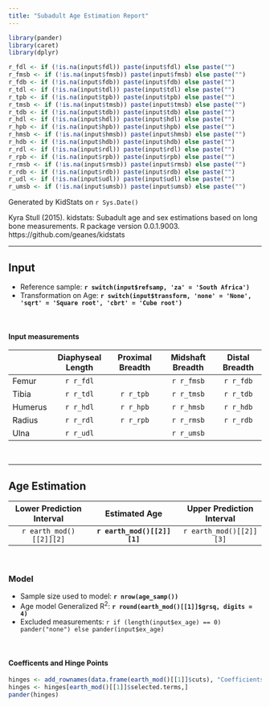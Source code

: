 ```yaml
---
title: "Subadult Age Estimation Report"
---
```


```r
library(pander)
library(caret)
library(dplyr)
```

```r
r_fdl <- if (!is.na(input$fdl)) paste(input$fdl) else paste("")
r_fmsb <- if (!is.na(input$fmsb)) paste(input$fmsb) else paste("")
r_fdb <- if (!is.na(input$fdb)) paste(input$fdb) else paste("")
r_tdl <- if (!is.na(input$tdl)) paste(input$tdl) else paste("")
r_tpb <- if (!is.na(input$tpb)) paste(input$tpb) else paste("")
r_tmsb <- if (!is.na(input$tmsb)) paste(input$tmsb) else paste("")
r_tdb <- if (!is.na(input$tdb)) paste(input$tdb) else paste("")
r_hdl <- if (!is.na(input$hdl)) paste(input$hdl) else paste("")
r_hpb <- if (!is.na(input$hpb)) paste(input$hpb) else paste("")
r_hmsb <- if (!is.na(input$hmsb)) paste(input$hmsb) else paste("")
r_hdb <- if (!is.na(input$hdb)) paste(input$hdb) else paste("")
r_rdl <- if (!is.na(input$rdl)) paste(input$rdl) else paste("")
r_rpb <- if (!is.na(input$rpb)) paste(input$rpb) else paste("")
r_rmsb <- if (!is.na(input$rmsb)) paste(input$rmsb) else paste("")
r_rdb <- if (!is.na(input$rdb)) paste(input$rdb) else paste("")
r_udl <- if (!is.na(input$udl)) paste(input$udl) else paste("")
r_umsb <- if (!is.na(input$umsb)) paste(input$umsb) else paste("")
```

Generated by KidStats on `r Sys.Date()`

Kyra Stull (2015). kidstats: Subadult age and sex estimations based on long bone measurements. R package version 0.0.1.9003. https://github.com/geanes/kidstats
  
----

## Input

- Reference sample: **`r switch(input$refsamp, 'za' = 'South Africa')`**
- Transformation on Age: **`r switch(input$transform, 'none' = 'None', 'sqrt' = 'Square root', 'cbrt' = 'Cube root')`**

<br>

#### Input measurements

|           | Diaphyseal Length | Proximal Breadth | Midshaft Breadth | Distal Breadth |
| :-------- | :---------------: | :--------------: | :--------------: | :------------: |
|   Femur   |     `r r_fdl`     |                  |    `r r_fmsb`    |    `r r_fdb`   |
|   Tibia   |     `r r_tdl`     |    `r r_tpb`     |    `r r_tmsb`    |    `r r_tdb`   |
|   Humerus |     `r r_hdl`     |    `r r_hpb`     |    `r r_hmsb`    |    `r r_hdb`   |
|   Radius  |     `r r_rdl`     |    `r r_rpb`     |    `r r_rmsb`    |    `r r_rdb`   |
|   Ulna    |     `r r_udl`     |                  |    `r r_umsb`    |                |

<br>

----

## Age Estimation

| Lower Prediction Interval |         Estimated Age        |  Upper Prediction Interval |
| :-----------------------: | :--------------------------: | :------------------------: |
|  `r earth_mod()[[2]][2]`  | **`r earth_mod()[[2]][1]`**  |   `r earth_mod()[[2]][3]`  |

<br>

### Model

- Sample size used to model: **`r nrow(age_samp())`**
- Age model Generalized R^2^: **`r round(earth_mod()[[1]]$grsq, digits = 4)`**
- Excluded measurements: `r if (length(input$ex_age) == 0) pander("none") else pander(input$ex_age)`

<br>

#### Coefficents and Hinge Points

```r
hinges <- add_rownames(data.frame(earth_mod()[[1]]$cuts), "Coefficients")
hinges <- hinges[earth_mod()[[1]]$selected.terms,]
pander(hinges)
```
